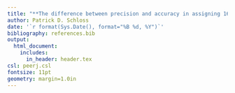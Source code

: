```yaml
---
title: "**The difference between precision and accuracy in assigning 16S rRNA gene sequences to operational taxonomic units**"
author: Patrick D. Schloss
date: '`r format(Sys.Date(), format="%B %d, %Y")`'
bibliography: references.bib
output:
  html_document:
    includes:
      in_header: header.tex
csl: peerj.csl
fontsize: 11pt
geometry: margin=1.0in
---
```



